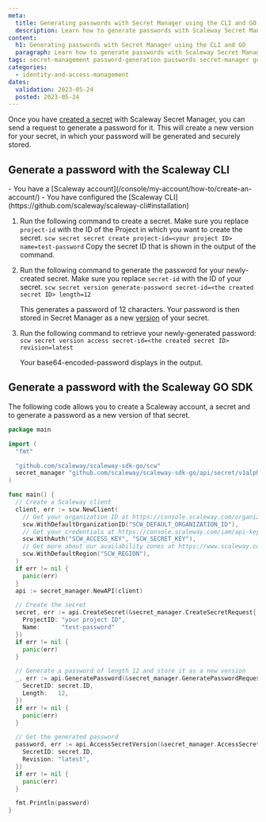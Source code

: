 ```yaml
---
meta:
  title: Generating passwords with Secret Manager using the CLI and GO
  description: Learn how to generate passwords with Scaleway Secret Manager using the CLI and GO
content:
  h1: Generating passwords with Secret Manager using the CLI and GO
  paragraph: Learn how to generate passwords with Scaleway Secret Manager using the CLI and GO
tags: secret-management password-generation passwords secret-manager go sdk cli
categories:
  - identity-and-access-management
dates:
  validation: 2023-05-24
  posted: 2023-05-24
---
```


Once you have [created a secret](/identity-and-access-management/secret-manager/how-to/create-secret/) with Scaleway Secret Manager, you can send a request to generate a password for it. This will create a new version for your secret, in which your password will be generated and securely stored.

## Generate a password with the Scaleway CLI

<Macro id="iam-requirements" />

<Message type="requirement">
- You have a [Scaleway account](/console/my-account/how-to/create-an-account/)
- You have configured the [Scaleway CLI](https://github.com/scaleway/scaleway-cli#installation)
</Message>


1. Run the following command to create a secret. Make sure you replace `project-id` with the ID of the Project in which you want to create the secret.
        ```
        scw secret secret create project-id=<your project ID> name=test-password
        ```
    Copy the secret ID that is shown in the output of the command.

2. Run the following command to generate the password for your newly-created secret. Make sure you replace `secret-id` with the ID of your secret.
        ```
        scw secret version generate-password secret-id=<the created secret ID> length=12
        ```

    This generates a password of 12 characters. Your password is then stored in Secret Manager as a new [version](/identity-and-access-management/secret-manager/concepts/#version) of your secret.

3. Run the following command to retrieve your newly-generated password:
        ```
        scw secret version access secret-id=<the created secret ID> revision=latest
        ```

    Your base64-encoded-password displays in the output.

##  Generate a password with the Scaleway GO SDK

<Macro id="iam-requirements" />

The following code allows you to create a Scaleway account, a secret and to generate a password as a new version of that secret.

```go
package main

import (
  "fmt"

  "github.com/scaleway/scaleway-sdk-go/scw"
  secret_manager "github.com/scaleway/scaleway-sdk-go/api/secret/v1alpha1"
)

func main() {
  // Create a Scaleway client
  client, err := scw.NewClient(
    // Get your organization ID at https://console.scaleway.com/organization/settings
    scw.WithDefaultOrganizationID("SCW_DEFAULT_ORGANIZATION_ID"),
    // Get your credentials at https://console.scaleway.com/iam/api-keys
    scw.WithAuth("SCW_ACCESS_KEY", "SCW_SECRET_KEY"),
    // Get more about our availability zones at https://www.scaleway.com/en/docs/console/my-account/reference-content/products-availability/
    scw.WithDefaultRegion("SCW_REGION"),
  )
  if err != nil {
    panic(err)
  }
  api := secret_manager.NewAPI(client)

  // Create the secret
  secret, err := api.CreateSecret(&secret_manager.CreateSecretRequest{
    ProjectID: "your project ID",
    Name:      "test-password"
  })
  if err != nil {
    panic(err)
  }

  // Generate a password of length 12 and store it as a new version
  _, err := api.GeneratePassword(&secret_manager.GeneratePasswordRequest{
    SecretID: secret.ID,
    Length:   12,
  })
  if err != nil {
    panic(err)
  }

  // Get the generated password
  password, err := api.AccessSecretVersion(&secret_manager.AccessSecretVersionRequest{
    SecretID: secret.ID,
    Revision: "latest",
  })
  if err != nil {
    panic(err)
  }

  fmt.Println(password)
}
```
